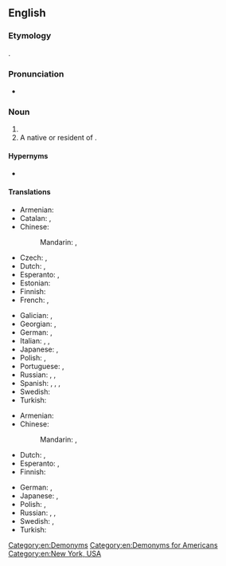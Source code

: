 ==English==

===Etymology===
{{suffix|en|New York|er|id2=inhabitant}}.

===Pronunciation===
* {{rhymes|en|ɔː(ɹ)kə(ɹ)}}

===Noun===
{{en-noun|head=[[New York]][[-er|er]]}}

# {{l|en|A [[native]] or [[resident]] of the [[state]] of [[New York]] in the [[United States of America]].}}
# A native or resident of {{l|en|New York City}}.

====Hypernyms====
* {{l|en|American}}

====Translations====
{{trans-top|a native or resident of New York City}}
* Armenian: {{t|hy|նյույորքցի}}
* Catalan: {{t+|ca|novaiorquès|m}}, {{t+|ca|novaiorquesa|f}}
* Chinese:
*: Mandarin: {{t+|cmn|紐約人}}, {{t+|cmn|纽约人|tr=Niǔyuērén}}
* Czech: {{t|cs|Newyorčan|m}}, {{t|cs|Newyorčanka|f}}
* Dutch: {{t+|nl|New Yorker|m}}, {{t+|nl|New Yorkse|f}}
* Esperanto: {{t|eo|nov-jorkano}}, {{t|eo|novjorkano}}
* Estonian: {{t+|et|njuujorklane}}
* Finnish: {{t|fi|newyorkilainen}}
* French: {{t+|fr|New-Yorkais|m}}, {{t+|fr|New-Yorkaise|f}}
{{trans-mid}}
* Galician: {{t|gl|neoiorquino|m}}, {{t|gl|neoiorquina|f}}
* Georgian: {{t|ka|ნიუ-იორკელი}}, {{t|ka|ნიუ იორკელი}}
* German: {{t+|de|New Yorker|m}}, {{t|de|New Yorkerin|f}}
* Italian: {{t|it|newyorkese|m|f}}, {{t|it|newyorchese|m|f}}, {{qualifier|dated}} {{t|it|nuovaiorchese|m|f}}
* Japanese: {{t|ja|ニューヨーカー|tr=Nyū Yōkā}}, {{t|ja|ニューヨーク人|tr=Nyū Yōku-jin}}
* Polish: {{t+|pl|nowojorczyk|m}}, {{t+|pl|nowojorczanka|f}}
* Portuguese: {{t+|pt|nova-iorquino|m}}, {{t|pt|nova-iorquina|f}}
* Russian: {{t+|ru|нью-йо́ркец|m}}, {{t|ru|[[жи́тель]] [[Нью-Йорк|Нью-Йо́рка]]|m}}, {{t|ru|[[жи́тельница]] [[Нью-Йорк|Нью-Йо́рка]]|f}}
* Spanish: {{t+|es|neoyorkino|m}}, {{t+|es|neoyorquino|m}}, {{t|es|neoyorkina|f}}, {{t+|es|neoyorquina|f}}
* Swedish: {{t|sv|New York-bo|c}}
* Turkish: {{t|tr|newyorklu}}
{{trans-bottom}}

{{trans-top|a native or resident of the state of New York}}
* Armenian: {{t|hy|նյույորքցի}}
* Chinese:
*: Mandarin: {{t+|cmn|紐約人|sc=Hani}}, {{t+|cmn|纽约人|tr=Niǔyuērén|sc=Hani}}
* Dutch: {{t+|nl|New Yorker|m}}, {{t+|nl|New Yorkse|f}}
* Esperanto: {{t|eo|Nov-Jorkiano}}, {{t|eo|Novjorkiano}}
* Finnish: {{t|fi|newyorkilainen}}
{{trans-mid}}
* German: {{t+|de|New Yorker|m}}, {{t|de|New Yorkerin|f}}
* Japanese: {{t|ja|ニューヨーカー|tr=Nyū Yōkā|sc=Jpan}}, {{t|ja|ニューヨーク人|tr=Nyū Yōku-jin|sc=Jpan}}
* Polish: {{t+|pl|Nowojorczyk|m}}, {{t+|pl|Nowojorczanka|f}}
* Russian: {{t+|ru|нью-йо́ркец|m}}, {{t|ru|[[жи́тель]] [[штат|шта́та]] [[Нью-Йо́рк]]|m}}, {{t|ru|[[жи́тельница]] [[штат|шта́та]] [[Нью-Йо́рк]]|f}}
* Swedish: {{t|sv|new yorkare|c}}, {{t|sv|new yorkbo|c}}
* Turkish: {{t|tr|New Yorklu}}
{{trans-bottom}}

[[Category:en:Demonyms]]
[[Category:en:Demonyms for Americans]]
[[Category:en:New York, USA]]
